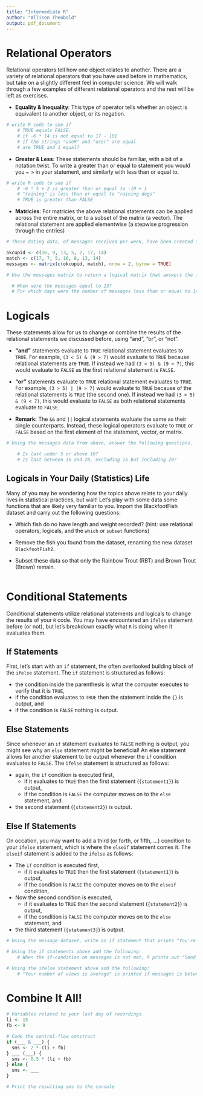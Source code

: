 ```yaml
---
title: "Intermediate R"
author: "Allison Theobold"
output: pdf_document
---
```


# Relational Operators  

Relational operators tell how one object relates to another. There are a variety of relational operators that you have used before in mathematics, but take on a slightly different feel in computer science. We will walk through a few examples of different relational operators and the rest will be left as exercises.   

* __Equality & Inequality__: This type of operator tells whether an object is equivalent to another object, or its negation.  

```r
# write R code to see if 
    # TRUE equals FALSE.
    # if -6 * 14 is not equal to 17 - 101  
    # if the strings "useR" and "user" are equal 
    # are TRUE and 1 equal?

```

* __Greater & Less__: These statements should be familiar, with a bit of a notation twist. To write a greater than or equal to statement you would you ``= >`` in your statement, and similarly with less than or equal to.  

```r
# write R code to see if
    # -6 * 5 + 2 is greater than or equal to -10 + 1
    # "raining" is less than or equal to "raining dogs"  
    # TRUE is greater than FALSE
```

* __Matricies__: For matricies the above relational statements can be applied across the entire matrix, or to a subset of the matrix (a vector). The relational statement are applied elementwise (a stepwise progression through the entries) 

```r
# These dating data, of messages received per week, have been created for you

okcupid <- c(16, 9, 13, 5, 2, 17, 14)
match <- c(17, 7, 5, 16, 8, 13, 14)
messages <- matrix(c(okcupid, match), nrow = 2, byrow = TRUE)

# Use the messages matrix to return a logical matrix that answers the following questions:

  # When were the messages equal to 13?
  # For which days were the number of messages less than or equal to 14? 
```

# Logicals  

These statements allow for us to change or combine the results of the relational statements we discussed before, using "and", "or", or "not". 

* __"and"__ statements evaluate to ``TRUE`` \underline{only if every} relational statement evaluates to ``TRUE``. For example, ``(3 < 5) & (9 > 7)`` would evaluate to ``TRUE`` because \underline{both} relational statements are ``TRUE``. If instead we had ``(3 > 5) & (9 > 7)``, this would evaluate to ``FALSE`` as the first relational statement is ``FALSE``. 

* __"or"__ statements evaluate to ``TRUE`` \underline{if at least one} relational statement evaluates to ``TRUE``. For example, ``(3 > 5) | (9 > 7)`` would evaluate to ``TRUE`` because \underline{one} of the relational statements is ``TRUE`` (the second one). If instead we had ``(3 > 5) & (9 < 7)``, this would evaluate to ``FALSE`` as both relational statements evaluate to ``FALSE``.  

* __Remark:__ The ``&&`` and ``||`` logical statements \underline{do not} evaluate the same as their single counterparts. Instead, these logical operators evaluate to ``TRUE`` or ``FALSE`` based \underline{only} on the first element of the statement, vector, or matrix.  

```r
# Using the messages data from above, answer the following questions. 

    # Is last under 5 or above 10? 
    # Is last between 15 and 20, excluding 15 but including 20?
```

## Logicals in Your Daily (Statistics) Life  

Many of you may be wondering how the topics above relate to your daily lives in statistical practices, but wait! Let's play with some data some functions that are likely very familiar to you. Import the BlackfootFish dataset and carry out the following questions:  

*  Which fish do no have \underline{both} length and weight recorded? (hint: use relational operators, logicals, and the ``which`` or ``subset`` functions)  

* Remove the fish you found from the dataset, renaming the new dataset ``BlackfootFish2``. 

* Subset these data so that only the Rainbow Trout (RBT) and Brown Trout (Brown) remain. 

```r

```

# Conditional Statements  

Conditional statements utilize relational statements and logicals to change the results of your ``R`` code. You may have encountered an ``ifelse`` statement before (or not), but let's breakdown exactly what ``R`` is doing when it evaluates them.  

## If Statements  

First, let's start with an ``if`` statement, the often overlooked building block of the ``ifelse`` statement. The ``if`` statement is structured as follows:  

\begin{center}
\begin{verbatim}
if(condition){
              statement
}
\end{verbatim}
\end{center}

* the condition inside the parenthesis is what the computer executes to verify that it is ``TRUE``,  
* if the condition evaluates to ``TRUE`` then the statement inside the ``{}`` is output, and  
* if the condition is ``FALSE`` nothing is output.

## Else Statements  

Since whenever an ``if`` statement evaluates to ``FALSE`` nothing is output, you might see why an ``else`` statement might be beneficial! An else statement allows for another statement to be output whenever the ``if`` condition evaluates to ``FALSE``. The ``ifelse`` statement is structured as follows:  

\begin{center}
\begin{verbatim}
if(condition){
              statement1
}
else{
              statement2      
}
\end{verbatim}
\end{center}

* again, the ``if`` condition is executed first,  
    + if it evaluates to ``TRUE`` then the first statement (``{statement1}``) is output,
    + if the condition is ``FALSE`` the computer moves on to the ``else`` statement, and  
* the second statement (``{statement2}``) is output. 

## Else If Statements  

On occation, you may want to add a third (or forth, or fifth, ...) condition to your ``ifelse`` statement, which is where the ``elseif`` statement comes it. The ``elseif`` statement is added to the ``ifelse`` as follows:  

\begin{center}
\begin{verbatim}
if(condition1){
              statement1
}
elseif(condition2){
              statement2
}
else{
              statement3      
}
\end{verbatim}
\end{center}

* The ``if`` condition is executed first,  
    + if it evaluates to ``TRUE`` then the first statement (``{statement1}``) is output,
    + if the condition is ``FALSE`` the computer moves on to the ``elseif`` condition,  
* Now the second condition is executed, 
    + if it evaluates to ``TRUE`` then the second statement (``{statement2}``) is output,
    + if the condition is ``FALSE`` the computer moves on to the ``else`` statement, and 
* the third statement (``{statement3}``) is output. 

```r
# Using the message dataset, write an if statement that prints "You're popular!" if the number of messages exceeds 10
```

```r
# Using the if statements above add the following:  
    # When the if-condition on messages is not met, R prints out "Send more messages!" 
```

```r
# Using the ifelse statement above add the following:  
    # "Your number of views is average" is printed if messages is between 15 (inclusive) and 10 (exclusive). 
```

# Combine It All!  

```r

# Variables related to your last day of recordings
li <- 15
fb <- 9

# Code the control-flow construct
if (___ & ___) {
  sms <- 2 * (li + fb)
} ___ (___) {
  sms <- 0.5 * (li + fb)
} else {
  sms <- ___
}

# Print the resulting sms to the console
```
